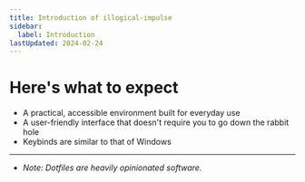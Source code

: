 ```yaml
---
title: Introduction of illogical-impulse
sidebar:
  label: Introduction
lastUpdated: 2024-02-24
---
```


# Here's what to expect
- A practical, accessible environment built for everyday use
- A user-friendly interface that doesn't require you to go down the rabbit hole
- Keybinds are similar to that of Windows

---

- _Note: Dotfiles are heavily opinionated software._

